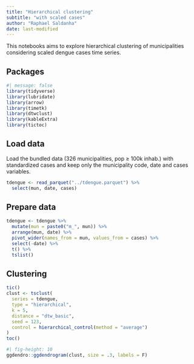 ```yaml
---
title: "Hierarchical clustering"
subtitle: "with scaled cases"
author: "Raphael Saldanha"
date: last-modified
---
```


This notebooks aims to explore hierarchical clustering of municipalities considering scaled dengue cases time series.

## Packages

```r
#| message: false
library(tidyverse)
library(lubridate)
library(arrow)
library(timetk)
library(dtwclust)
library(kableExtra)
library(tictoc)
```

## Load data

Load the bundled data (326 municipalities, pop $\geq$ 100k inhab.) with standardized cases and keep only the municipality code, date and cases variables.

```r
tdengue <- read_parquet("../tdengue.parquet") %>%
  select(mun, date, cases)
```

## Prepare data

```r
tdengue <- tdengue %>%
  mutate(mun = paste0("m_", mun)) %>%
  arrange(mun, date) %>%
  pivot_wider(names_from = mun, values_from = cases) %>%
  select(-date) %>%
  t() %>%
  tslist()
```

## Clustering

```r
tic()
clust <- tsclust(
  series = tdengue, 
  type = "hierarchical", 
  k = 5,
  distance = "dtw_basic",
  seed = 123,
  control = hierarchical_control(method = "average")
)
toc()
```

```r
#| fig-height: 10
ggdendro::ggdendrogram(clust, size = .3, labels = F)
```
